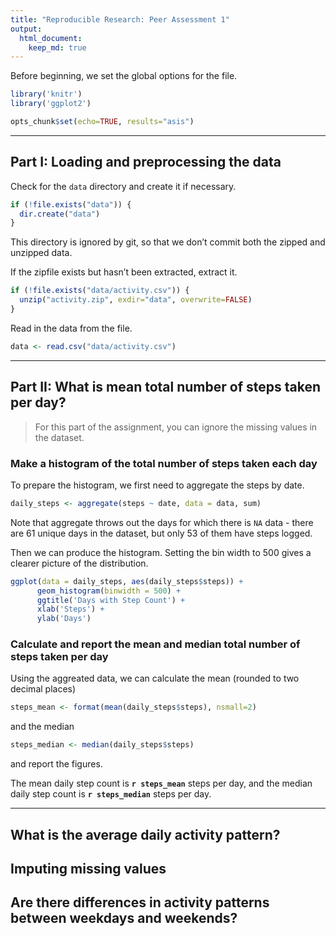 ```yaml
---
title: "Reproducible Research: Peer Assessment 1"
output:
  html_document:
    keep_md: true
---
```


Before beginning, we set the global options for the file.
```r
library('knitr')
library('ggplot2')

opts_chunk$set(echo=TRUE, results="asis")
```




---

## Part I: Loading and preprocessing the data

Check for the `data` directory and create it if necessary.
```r
if (!file.exists("data")) {
  dir.create("data")
}
```
This directory is ignored by git, so that we don't commit both the zipped and unzipped data.


If the zipfile exists but hasn't been extracted, extract it.
```r
if (!file.exists("data/activity.csv")) {
  unzip("activity.zip", exdir="data", overwrite=FALSE)
}
```

Read in the data from the file.
```r
data <- read.csv("data/activity.csv")
```




---

## Part II: What is mean total number of steps taken per day?

> For this part of the assignment, you can ignore the missing values in the dataset.


### Make a histogram of the total number of steps taken each day

To prepare the histogram, we first need to aggregate the steps by date.

```r
daily_steps <- aggregate(steps ~ date, data = data, sum)
```

Note that aggregate throws out the days for which there is `NA` data - there are 61 unique days in the dataset, but only 53 of them have steps logged.

Then we can produce the histogram.  Setting the bin width to 500 gives a clearer picture of the distribution.

```r
ggplot(data = daily_steps, aes(daily_steps$steps)) +
      geom_histogram(binwidth = 500) +
      ggtitle('Days with Step Count') +
      xlab('Steps') +
      ylab('Days')
```


### Calculate and report the mean and median total number of steps taken per day

Using the aggreated data, we can calculate the mean (rounded to two decimal places)

```r
steps_mean <- format(mean(daily_steps$steps), nsmall=2)
```

and the median

```r
steps_median <- median(daily_steps$steps)
```

and report the figures.

The mean daily step count is __`r steps_mean`__ steps per day, and the median daily step count is __`r steps_median`__ steps per day.



---

## What is the average daily activity pattern?



## Imputing missing values



## Are there differences in activity patterns between weekdays and weekends?
